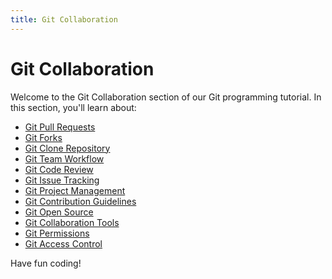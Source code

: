 ```yaml
---
title: Git Collaboration
---
```


# Git Collaboration

Welcome to the Git Collaboration section of our Git programming tutorial. In this section, you'll learn about:

- [Git Pull Requests](./0-git-pull-requests.mdx)
- [Git Forks](./1-git-forks.mdx)
- [Git Clone Repository](./2-git-clone-repository.mdx)
- [Git Team Workflow](./3-git-team-workflow.mdx)
- [Git Code Review](./4-git-code-review.mdx)
- [Git Issue Tracking](./5-git-issue-tracking.mdx)
- [Git Project Management](./6-git-project-management.mdx)
- [Git Contribution Guidelines](./7-git-contribution-guidelines.mdx)
- [Git Open Source](./8-git-open-source.mdx)
- [Git Collaboration Tools](./9-git-collaboration-tools.mdx)
- [Git Permissions](./10-git-permissions.mdx)
- [Git Access Control](./11-git-access-control.mdx)

Have fun coding!